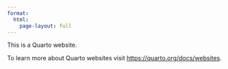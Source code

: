 ```yaml
---
format:
  html:
    page-layout: full
---
```


This is a Quarto website.

To learn more about Quarto websites visit <https://quarto.org/docs/websites>.
